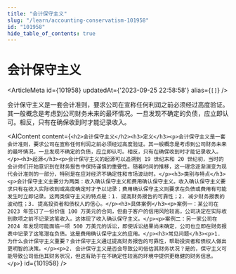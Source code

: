 ```yaml
---
title: "会计保守主义"
slug: "/learn/accounting-conservatism-101958"
id: "101958"
hide_table_of_contents: true
---
```



# 会计保守主义

<ArticleMeta id={101958} updatedAt={'2023-09-25 22:58:58'} alias={`[]`} />
<div className='border-solid border-b border-t-0 my-4 border-[var(--ifm-color-gray-300)]' />

会计保守主义是一套会计准则，要求公司在宣称任何利润之前必须经过高度验证。其一般概念是考虑到公司财务未来的最坏情况。一旦发现不确定的负债，应立即认可。相反，只有在确保收到时才能记录收入。

<AIContent content={`<h2>会计保守主义</h2><h3>定义</h3><p>会计保守主义是一套会计准则，要求公司在宣称任何利润之前必须经过高度验证。其一般概念是考虑到公司财务未来的最坏情况。一旦发现不确定的负债，应立即认可。相反，只有在确保收到时才能记录收入。</p><h3>起源</h3><p>会计保守主义的起源可以追溯到 19 世纪末和 20 世纪初，当时的会计师们开始意识到在财务报告中保持谨慎的重要性。随着时间的推移，这一理念逐渐演变为现代会计准则的一部分，特别是在应对经济不确定性和市场波动时。</p><h3>类别与特点</h3><p>会计保守主义主要分为两类：收入确认保守主义和费用确认保守主义。收入确认保守主义要求只有在收入实际收到或高度确定时才予以记录；费用确认保守主义则要求在负债或费用有可能发生时立即记录。这两类保守主义的特点是：1. 提高财务报告的可靠性；2. 减少财务报表的波动性；3. 提高投资者和债权人的信心。</p><h3>具体案例</h3><p>案例一：某公司在 2023 年签订了一份价值 100 万美元的合同，但由于客户的信用风险较高，公司决定在实际收到款项之前不记录这笔收入。这体现了收入确认保守主义。</p><p>案例二：另一家公司在 2024 年发现可能面临一项 500 万美元的诉讼，即使诉讼结果尚未确定，公司也立即在财务报表中记录了这笔潜在负债。这是费用确认保守主义的应用。</p><h3>常见问题</h3><p>1. 为什么会计保守主义重要？会计保守主义通过提高财务报告的可靠性，帮助投资者和债权人做出更明智的决策。</p><p>2. 会计保守主义是否会导致公司低估其财务状况？是的，保守主义可能导致公司低估其财务状况，但这有助于在不确定性较高的环境中提供更稳健的财务信息。</p>`} id={101958} />
